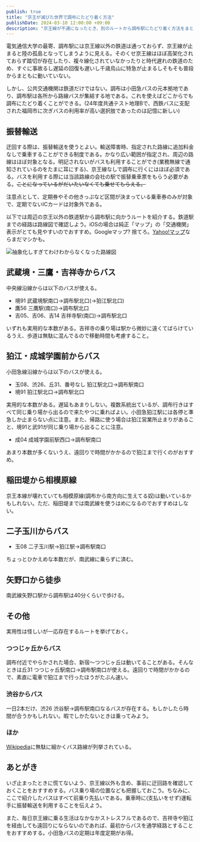 ```yaml
---
publish: true
title: "京王が滅びた世界で調布にたどり着く方法"
publishDate: 2024-03-10 12:00:00 +09:00
description: "京王線が不通になったとき、別のルートから調布駅にたどり着く方法をまとめた話。"
---
```


電気通信大学の最寄、調布駅には京王線以外の鉄道は通っておらず、京王線が止まると陸の孤島となってしまうように見える。そのくせ京王線はほぼ高架化されておらず踏切が存在したり、複々線化されていなかったりと時代遅れの鉄道のため、すぐに事故るし遅延の回復も遅いし千歳烏山に特急が止まるしそもそも普段からまともに動いていない。

しかし、公共交通機関は鉄道だけではない。調布は小田急バスの元本拠地であり、調布駅は各所から路線バスが集結する地である。これを使えばどこからでも調布にたどり着くことができる。(24年度共通テスト地理Bで、西鉄バスに支配された福岡市に次ぎバスの利用率が高い選択肢であったのは記憶に新しい)

## 振替輸送

迂回する際は、振替輸送を使うとよい。輸送障害時、指定された路線に追加料金なしで乗車することができる制度である。かなり広い範囲が指定され、周辺の路線はほぼ対象となる。明記されないがバスも利用することができ(業務無線で通知されているのをたまに耳にする)、京王線なしで調布に行くにはほぼ必須である。バスを利用する際には当該路線の会社の駅で振替乗車票をもらう必要がある。~~ことになっているがだいたいなくても乗せてもらえる。~~ 

注意点として、定期券やその他きっぷなど区間が決まっている乗車券のみが対象で、定期でないICカードは対象外である。

<OGPCard url="https://www.keio.co.jp/train/other/transfer_transportation/index.html" />

以下では周辺の京王以外の鉄道駅から調布駅に向かうルートを紹介する。鉄道駅までの経路は路線図で確認しよう。iOSの場合は純正「マップ」の「交通機関」表示がとても見やすいのでおすすめ。Googleマップ? 捨てろ。[Yahoo!マップ](https://map.yahoo.co.jp/?lat=35.65189&lon=139.54440&zoom=12&maptype=trainRoutes)ならまだマシかも。

![](map.png "抽象化しすぎてわけわからなくなった路線図")

## 武蔵境・三鷹・吉祥寺からバス

中央線沿線からは以下のバスが使える。

- 境91 武蔵境駅南口→調布駅北口(→狛江駅北口)
- 鷹56 三鷹駅(南口)→調布駅北口
- 吉05、吉06、吉14 吉祥寺駅(南口)→調布駅北口

いずれも実用的な本数がある。吉祥寺の乗り場は駅から微妙に遠くてばらけているうえ、歩道は無駄に混んでるので移動時間も考慮すること。

## 狛江・成城学園前からバス

小田急線沿線からは以下のバスが使える。

- 玉08、渋26、丘31、番号なし 狛江駅北口→調布駅南口
- 境91 狛江駅北口→調布駅北口

実用的な本数がある。遅延もあまりしない。複数系統出ているが、調布行きはすべて同じ乗り場から出るので来たやつに乗ればよい。小田急狛江駅には各停と準急しか止まらない点に注意。また、帰路に使う場合は狛江営業所止まりがあること、境91と武91が同じ乗り場から出ることに注意。

- 成04 成城学園前駅西口→調布駅南口

あまり本数が多くないうえ、遠回りで時間がかかるので狛江まで行くのがおすすめ。

## 稲田堤から相模原線

京王本線が壊れていても相模原線(調布から南方向に生えてる奴)は動いているかもしれない。ただ、稲田堤までは南武線を使うはめになるのでおすすめはしない。

## 二子玉川からバス

- 玉08 二子玉川駅→狛江駅→調布駅南口

ちょっとひかえめな本数だが、南武線に乗らずに済む。

## 矢野口から徒歩

南武線矢野口駅から調布駅は40分くらいで歩ける。

## その他

実用性は怪しいが一応存在するルートを挙げておく。

### つつじヶ丘からバス

調布付近でやらかされた場合、新宿～つつじヶ丘は動いてることがある。そんなときは丘31 つつじヶ丘駅南口→調布駅南口が使える。遠回りで時間がかかるので、素直に電車で狛江まで行ったほうがたぶん速い。

### 渋谷からバス

一日2本だけ、渋26 渋谷駅→調布駅南口なるバスが存在する。もしかしたら時間が合うかもしれない。暇でしかたないときは乗ってみよう。

### ほか

[Wikipedia](https://ja.wikipedia.org/wiki/%E8%AA%BF%E5%B8%83%E9%A7%85#%E3%83%90%E3%82%B9%E8%B7%AF%E7%B7%9A)に無駄に細かくバス路線が列挙されている。

## あとがき

いざ止まったときに慌てないよう、京王線以外も含め、事前に迂回路を確認しておくことをおすすめする。バス乗り場の位置なども把握しておこう。ちなみに、ここで紹介したバスはすべて前乗り先払いである。乗車時に(支払いをせず)運転手に振替輸送を利用することを伝えよう。

また、毎日京王線に乗る生活はなかなかストレスフルであるので、吉祥寺や狛江を経由しても遠回りにならないのであれば、最初からバスを通学経路とすることをおすすめする。小田急バスの定期は年度定期がお得。